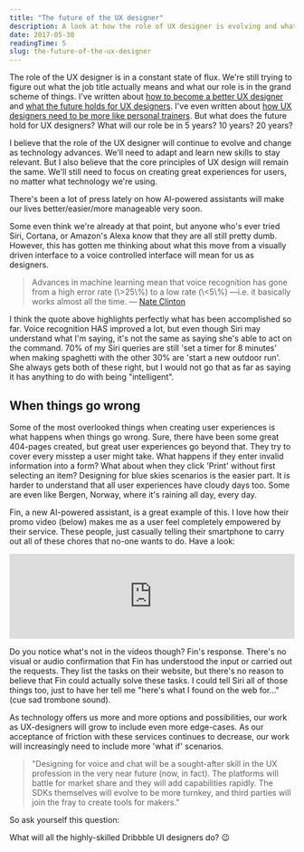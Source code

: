 ```yaml
---
title: "The future of the UX designer"
description: A look at how the role of UX designer is evolving and what skills will be needed in the future.
date: 2017-05-30
readingTime: 5
slug: the-future-of-the-ux-designer
---
```


The role of the UX designer is in a constant state of flux. We're still trying to figure out what the job title actually means and what our role is in the grand scheme of things. I've written about <a href="/better-uxdesigner/">how to become a better UX designer</a> and <a href="/future-ux-designer/">what the future holds for UX designers</a>. I've even written about <a href="/ux-designer-personal-trainer/">how UX designers need to be more like personal trainers</a>. But what does the future hold for UX designers? What will our role be in 5 years? 10 years? 20 years?

I believe that the role of the UX designer will continue to evolve and change as technology advances. We'll need to adapt and learn new skills to stay relevant. But I also believe that the core principles of UX design will remain the same. We'll still need to focus on creating great experiences for users, no matter what technology we're using.

There's been a lot of press lately on how AI-powered assistants will make our lives better/easier/more manageable very soon.

Some even think we're already at that point, but anyone who's ever tried Siri, Cortana, or Amazon's Alexa know that they are all still pretty dumb. However, this has gotten me thinking about what this move from a visually driven interface to a voice controlled interface will mean for us as designers.

<blockquote>
Advances in machine learning mean that voice recognition has gone from a high error rate (\>25\%) to a low rate (\<5\%) —i.e. it basically works almost all the time.
— <a href="https://www.cooper.com/journal/2017/3/this-is-the-year-of-voice-ui?utm_source=feedburner&utm_medium=feed&utm_campaign=Feed%3A+cooper-journal+%28Cooper+Journal%29?">Nate Clinton</a>
</blockquote>

I think the quote above highlights perfectly what has been accomplished so far. Voice recognition HAS improved a lot, but even though Siri may understand what I'm saying, it's not the same as saying she's able to act on the command. 70% of my Siri queries are still 'set a timer for 8 minutes' when making spaghetti with the other 30% are 'start a new outdoor run'. She always gets both of these right, but I would not go that as far as saying it has anything to do with being "intelligent".

## When things go wrong

Some of the most overlooked things when creating user experiences is what happens when things go wrong. Sure, there have been some great 404-pages created, but great user experiences go beyond that. They try to cover every misstep a user might take. What happens if they enter invalid information into a form? What about when they click 'Print' without first selecting an item? Designing for blue skies scenarios is the easier part. It is harder to understand that all user experiences have cloudy days too. Some are even like Bergen, Norway, where it's raining all day, every day.

Fin, a new AI-powered assistant, is a great example of this. I love how their promo video (below) makes me as a user feel completely empowered by their service. These people, just casually telling their smartphone to carry out all of these chores that no-one wants to do. Have a look:

<iframe class="youtube" width="100%" src="https://www.youtube.com/embed/qLUAtu3a0ds?rel=0" frameborder="0" allowfullscreen></iframe>

Do you notice what's not in the videos though? Fin's response. There's no visual or audio confirmation that Fin has understood the input or carried out the requests. They list the tasks on their website, but there's no reason to believe that Fin could actually solve these tasks. I could tell Siri all of those things too, just to have her tell me "here's what I found on the web for..." (cue sad trombone sound).

As technology offers us more and more options and possibilities, our work as UX-designers will grow to include even more edge-cases. As our acceptance of friction with these services continues to decrease, our work will increasingly need to include more 'what if' scenarios.

> "Designing for voice and chat will be a sought-after skill in the UX profession in the very near future (now, in fact). The platforms will battle for market share and they will add capabilities rapidly. The SDKs themselves will evolve to be more turnkey, and third parties will join the fray to create tools for makers."

So ask yourself this question:

What will all the highly-skilled Dribbble UI designers do? 😉